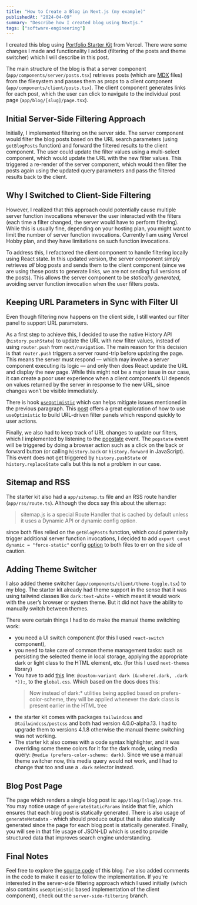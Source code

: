 ```yaml
---
title: "How to Create a Blog in Next.js (my example)"
publishedAt: "2024-04-09"
summary: "Describe how I created blog using Nextjs."
tags: ["software-engineering"]
---
```


I created this blog using [Portfolio Starter Kit](https://vercel.com/templates/next.js/portfolio-starter-kit) from Vercel.
There were some changes I made and functionality I added (filtering of the posts and theme switcher) which I will describe in this post.

The main structure of the blog is that a server component (`app/components/server/posts.tsx`) retrieves posts (which are [MDX](https://mdxjs.com/) files) from
the filesystem and passes them as props to a client component (`app/components/client/posts.tsx`). The client
component generates links for each post, which the user can click to navigate to the individual post page
(`app/blog/[slug]/page.tsx`).

## Initial Server-Side Filtering Approach

Initially, I implemented filtering on the server side. The server
component would filter the blog posts based on the URL search parameters (using `getBlogPosts` function)
and forward the filtered results to the client component. The user could
update the filter values using a multi-select component, which would
update the URL with the new filter values. This triggered a re-render of
the server component, which would then filter the posts again using the
updated query parameters and pass the filtered results back to the client.

## Why I Switched to Client-Side Filtering

However, I realized that this approach could potentially cause multiple server
function invocations whenever the user interacted with the filters (each
time a filter changed, the server would have to perform filtering).
While this is usually fine, depending on your hosting plan, you might
want to limit the number of server function invocations.
Currently I am using Vercel Hobby plan, and they have limitations on such
function invocations.

To address this, I refactored the client component to handle filtering
locally using React state. In this updated version, the server component
simply retrieves _all_ blog posts and sends them to the client component (since
we are using these posts to generate links, we are not sending full versions
of the posts). This allows the server component to be _statically generated_, avoiding server
function invocation when the user filters posts.

## Keeping URL Parameters in Sync with Filter UI

Even though filtering now happens on the client side, I still wanted our filter
panel to support URL parameters.

As a first step to achieve this, I decided to use the native History API (`history.pushState`) to update the URL
with new filter values, instead of using `router.push` from `next/navigation`.
The main reason for this decision is that `router.push` triggers a server round-trip before updating the page.
This means the server must respond — which may involve a server component executing its logic — and only then
does React update the URL and display the new page. While this might not be a major issue in our case, it can
create a poor user experience when a client component’s UI depends on values returned by the server in response
to the new URL, since changes won’t be visible immediately.

There is hook [`useOptimistic`](https://react.dev/reference/react/useOptimistic) which can helps mitigate issues mentioned in the previous paragraph.
This [post](https://buildui.com/posts/instant-search-params-with-react-server-components)
offers a great exploration of how to use `useOptimistic` to build URL-driven filter panels which respond quickly to user actions.

Finally, we also had to keep track of URL changes to update our filters, which I implemented by listening to the [popstate](https://developer.mozilla.org/en-US/docs/Web/API/Window/popstate_event) event.
The `popstate` event will be triggered by doing a browser action such as a click on the back or forward button (or calling `history.back` or `history.forward` in JavaScript).
This event does not get triggered by `history.pushState` or `history.replaceState` calls but this is not a problem in our case.

## Sitemap and RSS

The starter kit also had a `app/sitemap.ts` file and an RSS route handler (`app/rss/route.ts`).
Although the docs say this about the sitemap:

> sitemap.js is a special Route Handler that is cached by default unless it uses a Dynamic API or dynamic config option.

since both files relied on the `getBlogPosts` function, which could potentially trigger additional server
function invocations, I decided to add `export const dynamic = "force-static"` config [option](https://nextjs.org/docs/app/api-reference/file-conventions/route-segment-config) to both files to err on the side of caution.

## Adding Theme Switcher

I also added theme switcher (`app/components/client/theme-toggle.tsx`) to my blog. The starter kit already had
theme support in the sense that it was using tailwind classes like
`dark:text-white` - which meant it would work with the user’s browser or
system theme. But it did not have the ability to manually switch
between themes.

There were certain things I had to do make the manual theme switching work:

- you need a UI switch component (for this I used `react-switch` component),
- you need to take care of common theme management tasks: such as persisting the selected theme in local storage, applying the appropriate dark or light class to the HTML element, etc. (for this I used `next-themes` library)
- You have to add [this](https://tailwindcss.com/docs/dark-mode#toggling-dark-mode-manually) line: `@custom-variant dark (&:where(.dark, .dark *));`,
  to the `global.css`. Which based on the docs does this:
  > Now instead of dark:\* utilities being applied based on prefers-color-scheme, they will be applied whenever the dark class is present earlier in the HTML tree
- the starter kit comes with packages `tailwindcss` and `@tailwindcss/postcss` and both had version 4.0.0-alpha.13. I
  had to upgrade them to versions 4.1.8 otherwise the manual theme switching was not working.
- The starter kit also comes with a code syntax highlighter, and it was overriding some theme colors for it for the dark mode,
  using media query: `@media (prefers-color-scheme: dark)`. Since we use a manual theme switcher now, this media query would not work,
  and I had to change that too and use a `.dark` selector instead.

## Blog Post Page

The page which renders a single blog post is: `app/blog/[slug]/page.tsx`. You may notice usage of `generateStaticParams` inside that file,
which ensures that each blog post is statically generated. There is also usage of `generateMetadata` -
which should produce output that is also statically generated since the page for each blog post is statically generated.
Finally, you will see in that file usage of JSON-LD which is used to provide structured data that improves search engine understanding.

## Final Notes

Feel free to explore the [source code](https://github.com/gmoniava/personal-site) of this blog. I’ve also added
comments in the code to make it easier to follow the implementation. If you're interested in the server-side
filtering approach which I used initially (which also contains `useOptimistic` based implementation of the
client component), check out the `server-side-filtering` branch.
